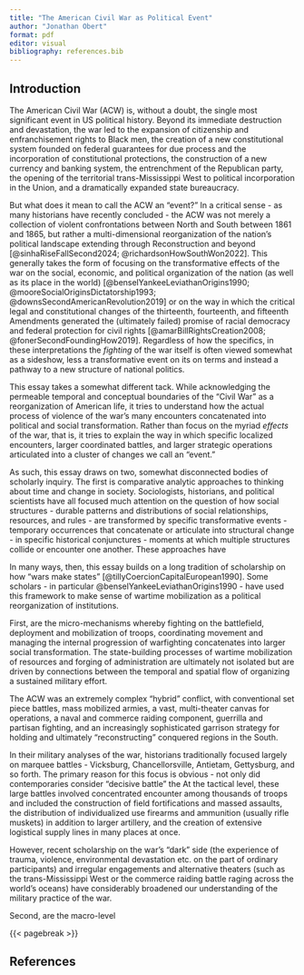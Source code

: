 ```yaml
---
title: "The American Civil War as Political Event"
author: "Jonathan Obert"
format: pdf
editor: visual
bibliography: references.bib
---
```


## Introduction

The American Civil War (ACW) is, without a doubt, the single most significant event in US political history. Beyond its immediate destruction and devastation, the war led to the expansion of citizenship and enfranchisement rights to Black men, the creation of a new constitutional system founded on federal guarantees for due process and the incorporation of constitutional protections, the construction of a new currency and banking system, the entrenchment of the Republican party, the opening of the territorial trans-Mississippi West to political incorporation in the Union, and a dramatically expanded state bureaucracy.

But what does it mean to call the ACW an "event?" In a critical sense - as many historians have recently concluded - the ACW was not merely a collection of violent confrontations between North and South between 1861 and 1865, but rather a multi-dimensional reorganization of the nation's political landscape extending through Reconstruction and beyond [@sinhaRiseFallSecond2024; @richardsonHowSouthWon2022]. This generally takes the form of focusing on the transformative effects of the war on the social, economic, and political organization of the nation (as well as its place in the world) [@benselYankeeLeviathanOrigins1990; @mooreSocialOriginsDictatorship1993; @downsSecondAmericanRevolution2019] or on the way in which the critical legal and constitutional changes of the thirteenth, fourteenth, and fifteenth Amendments generated the (ultimately failed) promise of racial democracy and federal protection for civil rights [@amarBillRightsCreation2008; @fonerSecondFoundingHow2019]. Regardless of how the specifics, in these interpretations the *fighting* of the war itself is often viewed somewhat as a sideshow, less a transformative event on its on terms and instead a pathway to a new structure of national politics.

This essay takes a somewhat different tack. While acknowledging the permeable temporal and conceptual boundaries of the "Civil War" as a reorganization of American life, it tries to understand how the actual process of violence of the war's many encounters concatenated into political and social transformation. Rather than focus on the myriad *effects* of the war, that is, it tries to explain the way in which specific localized encounters, larger coordinated battles, and larger strategic operations articulated into a cluster of changes we call an "event."

As such, this essay draws on two, somewhat disconnected bodies of scholarly inquiry. The first is comparative analytic approaches to thinking about time and change in society. Sociologists, historians, and political scientists have all focused much attention on the question of how social structures - durable patterns and distributions of social relationships, resources, and rules - are transformed by specific transformative events - temporary occurrences that concatenate or articulate into structural change - in specific historical conjunctures - moments at which multiple structures collide or encounter one another. These approaches have

In many ways, then, this essay builds on a long tradition of scholarship on how "wars make states" [@tillyCoercionCapitalEuropean1990]. Some scholars - in particular @benselYankeeLeviathanOrigins1990 - have used this framework to make sense of wartime mobilization as a political reorganization of institutions.

First, are the micro-mechanisms whereby fighting on the battlefield, deployment and mobilization of troops, coordinating movement and managing the internal progression of warfighting concatenates into larger social transformation. The state-building processes of wartime mobilization of resources and forging of administration are ultimately not isolated but are driven by connections between the temporal and spatial flow of organizing a sustained military effort.

The ACW was an extremely complex "hybrid" conflict, with conventional set piece battles, mass mobilized armies, a vast, multi-theater canvas for operations, a naval and commerce raiding component, guerrilla and partisan fighting, and an increasingly sophisticated garrison strategy for holding and ultimately "reconstructing" conquered regions in the South.

In their military analyses of the war, historians traditionally focused largely on marquee battles - Vicksburg, Chancellorsville, Antietam, Gettysburg, and so forth. The primary reason for this focus is obvious - not only did contemporaries consider "decisive battle" the At the tactical level, these large battles involved concentrated encounter among thousands of troops and included the construction of field fortifications and massed assaults, the distribution of individualized use firearms and ammunition (usually rifle muskets) in addition to larger artillery, and the creation of extensive logistical supply lines in many places at once.

However, recent scholarship on the war's "dark" side (the experience of trauma, violence, environmental devastation etc. on the part of ordinary participants) and irregular engagements and alternative theaters (such as the trans-Mississippi West or the commerce raiding battle raging across the world's oceans) have considerably broadened our understanding of the military practice of the war.

Second, are the macro-level

{{< pagebreak >}}

## References
